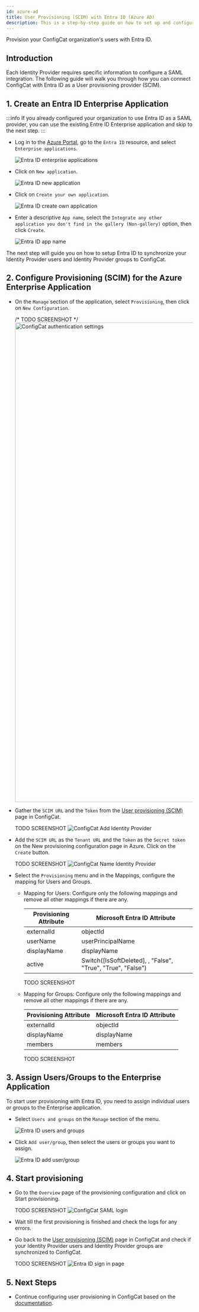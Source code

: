 ```yaml
---
id: azure-ad
title: User Provisioning (SCIM) with Entra ID (Azure AD) 
description: This is a step-by-step guide on how to set up and configure Entra ID (Azure AD) as a User provisioning (SCIM) provider for your organization.
---
```



Provision your ConfigCat organization's users with Entra ID.

## Introduction

Each Identity Provider requires specific information to configure a SAML integration. The following guide will walk you through how you can connect ConfigCat with Entra ID as a User provisioning provider (SCIM).

## 1. Create an Entra ID Enterprise Application

:::info
If you already configured your organization to use Entra ID as a SAML provider, you can use the existing Entre ID Enterprise application and skip to the next step.
:::

- Log in to the <a href="https://portal.azure.com/" target="_blank">Azure Portal</a>, go to the `Entra ID` resource, and select `Enterprise applications`.

  <img className="bordered-img" src="/docs/assets/saml/azure-ad/eapplications.png" alt="Entra ID enterprise applications" decoding="async" loading="lazy"/>

- Click on `New application`.

  <img className="bordered-img" src="/docs/assets/saml/azure-ad/new_app.png" alt="Entra ID new application" decoding="async" loading="lazy"/>

- Click on `Create your own application`.

  <img className="bordered-img" src="/docs/assets/saml/azure-ad/create_app.png" alt="Entra ID create own application" decoding="async" loading="lazy"/>

- Enter a descriptive `App name`, select the `Integrate any other application you don't find in the gallery (Non-gallery)` option, then click `Create`.

  <img className="bordered-img" src="/docs/assets/saml/azure-ad/app_name.png" alt="Entra ID app name" decoding="async" loading="lazy"/>

The next step will guide you on how to setup Entra ID to synchronize your Identity Provider users and Identity Provider groups to ConfigCat.

## 2. Configure Provisioning (SCIM) for the Azure Enterprise Application

- On the `Manage` section of the application, select `Provisioning`, then click on  `New Configuration`.

  /* TODO SCREENSHOT */
  <img className="bordered-img" src="/docs/assets/saml/dashboard/authentication.png" width="1293" alt="ConfigCat authentication settings" decoding="async" loading="lazy"/>

- Gather the `SCIM URL` and the `Token` from the [User provisioning (SCIM)](https://app.configcat.com/organization/user-provisioning/) page in ConfigCat.

  TODO SCREENSHOT
  <img className="bordered-img" src="/docs/assets/saml/dashboard/add_idp.png" alt="ConfigCat Add Identity Provider" decoding="async" loading="lazy"/>

- Add the `SCIM URL` as the `Tenant URL` and the `Token` as the `Secret token` on the New provisioning configuration page in Azure. Click on the `Create` button.

  TODO SCREENSHOT
  <img className="bordered-img" src="/docs/assets/saml/dashboard/aad_name.png" alt="ConfigCat Name Identity Provider" decoding="async" loading="lazy"/>

- Select the `Provisioning` menu and in the Mappings, configure the mapping for Users and Groups.
  - Mapping for Users:
    Configure only the following mappings and remove all other mappings if there are any.
    
    | Provisioning Attribute  | Microsoft Entra ID Attribute                                |
    | ----------------------- | ----------------------------------------------------------- | 
    | externalId              | objectId                                                    |
    | userName                | userPrincipalName                                           |
    | displayName             | displayName                                                 |
    | active                  | Switch([IsSoftDeleted], , "False", "True", "True", "False") |
  
    TODO SCREENSHOT
  - Mapping for Groups:
    Configure only the following mappings and remove all other mappings if there are any.
    
    | Provisioning Attribute  | Microsoft Entra ID Attribute |
    | ----------------------- | ---------------------------- | 
    | externalId              | objectId                     |
    | displayName             | displayName                  |
    | members                 | members                      |

    TODO SCREENSHOT

## 3. Assign Users/Groups to the Enterprise Application

To start user provisioning with Entra ID, you need to assign individual users or groups to the Enterprise application.

- Select `Users and groups` on the `Manage` section of the menu.

  <img className="bordered-img" src="/docs/assets/saml/azure-ad/users_groups.png" alt="Entra ID users and groups" decoding="async" loading="lazy"/>

- Click `Add user/group`, then select the users or groups you want to assign.

  <img className="bordered-img" src="/docs/assets/saml/azure-ad/add_users.png" alt="Entra ID add user/group" decoding="async" loading="lazy"/>

## 4. Start provisioning

- Go to the `Overview` page of the provisioning configuration and click on Start provisioning.

  TODO SCREENSHOT
  <img className="bordered-img" src="/docs/assets/saml/dashboard/saml_login.png" alt="ConfigCat SAML login" decoding="async" loading="lazy" />

- Wait till the first provisioning is finished and check the logs for any errors.

- Go back to the [User provisioning (SCIM)](https://app.configcat.com/organization/user-provisioning/) page in ConfigCat and check if your Identity Provider users and Identity Provider groups are synchronized to ConfigCat.

  TODO SCREENSHOT
  <img className="bordered-img" src="/docs/assets/saml/azure-ad/login.png" alt="Entra ID sign in page" decoding="async" loading="lazy" />

## 5. Next Steps

- Continue configuring user provisioning in ConfigCat based on the [documentation](../overview.mdx).
